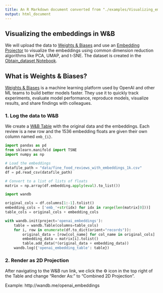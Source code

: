```yaml
---
title: An R Markdown document converted from "./examples/Visualizing_embeddings_in_W&B.ipynb"
output: html_document
---
```


## Visualizing the embeddings in W&B

We will upload the data to [Weights & Biases](http://wandb.ai) and use an [Embedding Projector](https://docs.wandb.ai/ref/app/features/panels/weave/embedding-projector) to visualize the embeddings using common dimension reduction algorithms like PCA, UMAP, and t-SNE. The dataset is created in the [Obtain_dataset Notebook](Obtain_dataset.ipynb).

## What is Weights & Biases?

[Weights & Biases](http://wandb.ai) is a machine learning platform used by OpenAI and other ML teams to build better models faster. They use it to quickly track experiments, evaluate model performance, reproduce models, visualize results, and share findings with colleagues.

### 1. Log the data to W&B

We create a [W&B Table](https://docs.wandb.ai/guides/data-vis/log-tables) with the original data and the embeddings. Each review is a new row and the 1536 embedding floats are given their own column named `emb_{i}`.

```python
import pandas as pd
from sklearn.manifold import TSNE
import numpy as np

# Load the embeddings
datafile_path = "data/fine_food_reviews_with_embeddings_1k.csv"
df = pd.read_csv(datafile_path)

# Convert to a list of lists of floats
matrix = np.array(df.embedding.apply(eval).to_list())
```

```python
import wandb

original_cols = df.columns[1:-1].tolist()
embedding_cols = ['emb_'+str(idx) for idx in range(len(matrix[0]))]
table_cols = original_cols + embedding_cols

with wandb.init(project='openai_embeddings'):
    table = wandb.Table(columns=table_cols)
    for i, row in enumerate(df.to_dict(orient="records")):
        original_data = [row[col_name] for col_name in original_cols]
        embedding_data = matrix[i].tolist()
        table.add_data(*(original_data + embedding_data))
    wandb.log({'openai_embedding_table': table})
```

### 2. Render as 2D Projection

After navigating to the W&B run link, we click the ⚙️ icon in the top right of the Table and change "Render As:" to "Combined 2D Projection". 

Example: http://wandb.me/openai_embeddings

